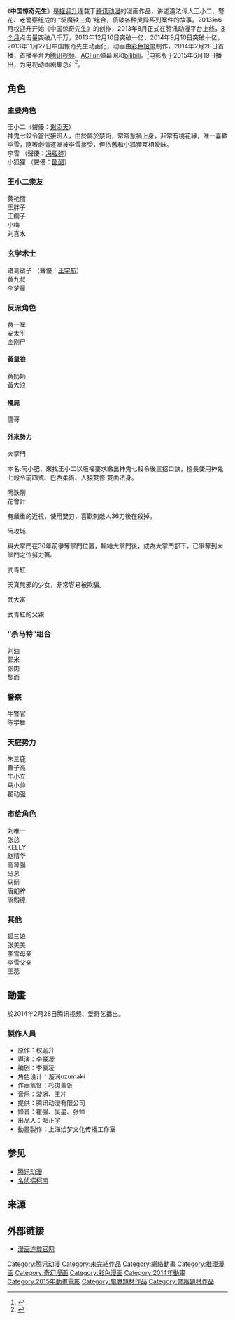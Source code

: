 {{expand|time=2015-11-07T01:54:59+00:00}}
{{未完结}}
{{Infobox animanga/Headerofja
|標題 = 中国惊奇先生|圖像 = Zhongguo Jingqi Xiansheng.xcf|尺寸 = |說明 = 漫画封面|日文名稱 = |英文名稱 =Chinese thriller |假名 = |羅馬字 = |類型 = [[恐怖|恐怖]]、[[推理|推理]]}}
{{Infobox animanga/Manga
|標題 = 中国惊奇先生
|作者 = [[權迎升|權迎升]]
|英文名稱 =Chinese thriller
|作畫 = 
|出版社 = 
|連載雜誌 = 
|label = 
|網絡 = {{flagicon|CHN}} 騰訊動漫
|發售日 = 
|開始 = 2013年8月15日
|結束 = 
|冊數 = 
|話數 = 1213話
|其他 = 
}}
{{Infobox animanga/OVA
|ONA = 是
|標題 = 
|原作 = 权以升
|導演 = [[李豪凌|李豪凌]]
|系列構成 = 
|劇本 = 李豪凌
|人物原案 = 
|人物設定 = 漩涡uzumaki
|機械設定 = 
|音樂 = [[漩涡|漩涡]]、[[王冲|王冲]]
|音樂製作 = 
|動畫製作 = [[繪夢動畫|繪夢動畫]]
|製作 = 
|代理發行 = 
|網絡 = {{flagicon|CHN}} 腾讯动漫、[[bilibili|bilibili]]
|發售日 = 
|開始 = 2014年2月28日
|結束 = 2016年5月17日
|話數 = 63話
|其他 = 
}}
{{Infobox animanga/Footerofja}}
《'''中国惊奇先生'''》是[[權迎升|權迎升]]连载于[[腾讯动漫|腾讯动漫]]的漫画作品，讲述道法传人王小二、警花、老警察组成的 “驱魔铁三角”组合，侦破各种灵异系列案件的故事。2013年6月权迎升开始《中国惊奇先生》的创作，2013年8月正式在腾讯动漫平台上线，[[3个月|3个月]]点击量突破八千万，2013年12月10日突破一亿，2014年9月10日突破十亿。2013年11月27日中国惊奇先生动画化，动画由[[彩色铅笔|彩色铅笔]]制作，2014年2月28日首播，首播平台为[[腾讯视频|腾讯视频]]、[[ACFun|ACFun]]弹幕网和[[bilibili|bilibili]]。<ref>{{Cite web|url = http://www.ocn.com.cn/life/201509/gowks18111729.shtml|title = 中国惊奇先生什么时候更新？一般多久更新一次？|accessdate = |author = |date = 2015-09-18|publisher = 中国投资咨询网|archive-date = 2020-11-08|archive-url = https://web.archive.org/web/20201108092525/http://www.ocn.com.cn/life/201509/gowks18111729.shtml|dead-url = no}}</ref>电影版于2015年6月19日播出，为电视动画剧集总汇<ref>{{Cite web|url = http://comic.qq.com/a/20150616/054204.htm|title = 《中国惊奇先生》“大电影”6.19全网播出见证奇迹|accessdate = |author = |date = 2015-06-19|publisher = 腾讯动漫|archive-date = 2016-04-02|archive-url = https://web.archive.org/web/20160402072858/http://comic.qq.com/a/20150616/054204.htm|dead-url = no}}</ref>。

== 角色 ==
=== 主要角色 ===
;王小二（聲優：[[谢添天|谢添天]]）
;神鬼七殺令當代接班人，由於屬於禁術，常常惹禍上身，非常有桃花緣，唯一喜歡李雪，隨著劇情逐漸被李雪接受，但依舊和小狐狸互相曖昧。
;李雪 （聲優：[[冯骏骅|冯骏骅]]）
;小狐狸 （聲優：[[醋醋|醋醋]]）

=== 王小二亲友 ===
;黄艳丽 
;王胖子 
;王瘸子
;小梅 
;刘喜水 

=== 玄学术士 ===
;诸葛蛮子 （聲優：[[王宇航|王宇航]]）
;黄九叔
;李梦晨 

=== 反派角色 ===
;黄一左
;安太平
;金刚尸
==== 黃鼠狼 ====
;黄奶奶
;黃大浪
==== 殭屍 ====
;僵哥
==== 外來勢力 ====
;大掌門
本名:阮小肥，來找王小二以版權要求繳出神鬼七殺令後三招口訣，擅長使用神鬼七殺令前四式、巴西柔術、人猿雙修 雙面法身。
;阮鉄剛
;花會計
有嚴重的近視，使用雙刃，喜歡刺敵人36刀後在殺掉。
;阮攻城
與大掌門在30年前爭奪掌門位置，輸給大掌門後，成為大掌門部下，已爭奪到大掌門之位努力著。
;武青紅
天真無邪的少女，非常容易被欺騙。
;武大富
武青紅的父親

=== “杀马特”组合 ===
;刘油
;郭米
;张肉
;黎面

=== 警察 ===
;牛警官
;陈学舞

=== 天庭势力 ===
;朱三鹿
;曹子高
;牛小立
;马小帅
;翟动强

=== 市侩角色 ===
;刘唯一
;张总
;KELLY
;赵精华
;高肾强
;马总
;马丽
;唐朗梓
;唐朗德

=== 其他 ===
;狐三娘
;张美美
;李雪母亲
;李雪父亲
;王蕊

== 動畫 ==
於2014年2月28日腾讯视频、爱奇艺播出。

=== 製作人員 ===
* 原作：权迎升
* 導演：李豪凌
* 编剧：李豪凌
* 角色设计：漩涡uzumaki
* 作画监督：杉肉盖饭
* 音乐：漩涡、王冲
* 提供：腾讯动漫有限公司
* 錄音：瞿强、吴星、张帅
* 出品人：邹正宇
* 動畫製作：上海绘梦文化传播工作室

==参见 ==
* [[腾讯动漫|腾讯动漫]]
* [[名侦探柯南|名侦探柯南]]

== 来源 ==
{{Reflist}}

== 外部链接 ==
*[http://ac.qq.com/Comic/comicInfo/id/511915 漫画连载官网]{{Wayback|url=http://ac.qq.com/Comic/comicInfo/id/511915 |date=20201020034535 }}

{{腾讯动漫动画}}
{{音熊联萌工作室}}
[[Category:腾讯动漫|Category:腾讯动漫]]
[[Category:未完結作品|Category:未完結作品]]
[[Category:網絡動畫|Category:網絡動畫]]
[[Category:推理漫画|Category:推理漫画]]
[[Category:奇幻漫画|Category:奇幻漫画]]
[[Category:彩色漫画|Category:彩色漫画]]
[[Category:2014年動畫|Category:2014年動畫]]
[[Category:2015年動畫電影|Category:2015年動畫電影]]
[[Category:驅魔題材作品|Category:驅魔題材作品]]
[[Category:警察題材作品|Category:警察題材作品]]